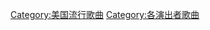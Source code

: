 {{Category explanation|'''[[丽珠|丽珠]]'''的歌曲。關於丽珠創作或聯合創作的歌曲，請見「[[:Category:丽珠创作的歌曲|:Category:丽珠创作的歌曲]]」}}

[[Category:美国流行歌曲|Category:美国流行歌曲]]
[[Category:各演出者歌曲|Category:各演出者歌曲]]